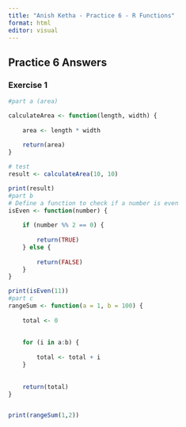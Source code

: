 ---
title: "Anish Ketha - Practice 6 - R Functions"
format: html
editor: visual
---

## Practice 6 Answers

### Exercise 1

```{r}
#part a (area)

calculateArea <- function(length, width) {
    
    area <- length * width
    
    return(area)
}

# test
result <- calculateArea(10, 10)

print(result)
#part b
# Define a function to check if a number is even
isEven <- function(number) {
    
    if (number %% 2 == 0) {
        
        return(TRUE)
    } else {
        
        return(FALSE)
    }
}

print(isEven(11))
#part c 
rangeSum <- function(a = 1, b = 100) {
   
    total <- 0
    
   
    for (i in a:b) {
      
        total <- total + i
    }
    
   
    return(total)
}


print(rangeSum(1,2))
```
